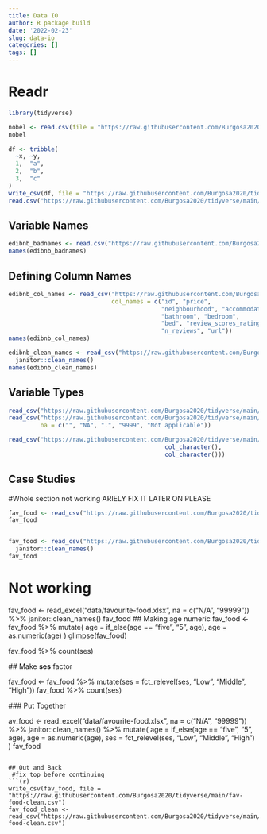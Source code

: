 ```yaml
---
title: Data IO
author: R package build
date: '2022-02-23'
slug: data-io
categories: []
tags: []
---
```

# Readr
```r
library(tidyverse)
```

```r
nobel <- read.csv(file = "https://raw.githubusercontent.com/Burgosa2020/tidyverse/main/nobel.csv")
nobel

```
```r
df <- tribble(
  ~x, ~y,
  1,  "a",
  2,  "b",
  3,  "c"
)
write_csv(df, file = "https://raw.githubusercontent.com/Burgosa2020/tidyverse/main/df.csv")
read.csv("https://raw.githubusercontent.com/Burgosa2020/tidyverse/main/df.csv")

```
## Variable Names

```r
edibnb_badnames <- read.csv("https://raw.githubusercontent.com/Burgosa2020/tidyverse/main/edibnb-badnames.csv")
names(edibnb_badnames)

```
## Defining Column Names

```r
edibnb_col_names <- read_csv("https://raw.githubusercontent.com/Burgosa2020/tidyverse/main/edibnb-badnames.csv",
                             col_names = c("id", "price", 
                                           "neighbourhood", "accommodates",
                                           "bathroom", "bedroom", 
                                           "bed", "review_scores_rating", 
                                           "n_reviews", "url"))
names(edibnb_col_names)


```

```r
edibnb_clean_names <- read_csv("https://raw.githubusercontent.com/Burgosa2020/tidyverse/main/edibnb-badnames.csv") %>%
  janitor::clean_names()
names(edibnb_clean_names)
```

## Variable Types

```r
read_csv("https://raw.githubusercontent.com/Burgosa2020/tidyverse/main/df.csv")
read_csv("https://raw.githubusercontent.com/Burgosa2020/tidyverse/main/df.csv", 
         na = c("", "NA", ".", "9999", "Not applicable"))
```

```r
read_csv("https://raw.githubusercontent.com/Burgosa2020/tidyverse/main/df.csv", col_types = list(col_double(), 
                                            col_character(), 
                                            col_character()))
```

## Case Studies
#Whole section not working
ARIELY FIX IT LATER ON PLEASE
```r
fav_food <- read_csv("https://raw.githubusercontent.com/Burgosa2020/tidyverse/main/favourite-food.csv")
fav_food


fav_food <- read_csv("https://raw.githubusercontent.com/Burgosa2020/tidyverse/main/favourite-food.csv") %>%
  janitor::clean_names()
fav_food
```
# Not working

fav_food <- read_excel("data/favourite-food.xlsx",
                       na = c("N/A", "99999")) %>%
  janitor::clean_names()
fav_food
## Making age numeric
fav_food <- fav_food %>%
  mutate(
    age = if_else(age == "five", "5", age),
    age = as.numeric(age)
    )
glimpse(fav_food)

fav_food %>%
  count(ses)
  
  ## Make **ses** factor
  
  fav_food <- fav_food %>%
  mutate(ses = fct_relevel(ses, "Low", "Middle", "High"))
fav_food %>%
  count(ses)
  
  ### Put Together
  
  av_food <- read_excel("data/favourite-food.xlsx", na = c("N/A", "99999")) %>%
  janitor::clean_names() %>%
  mutate(
    age = if_else(age == "five", "5", age), 
    age = as.numeric(age),
    ses = fct_relevel(ses, "Low", "Middle", "High")
  )
fav_food

```

## Out and Back
 #fix top before continuing 
```(r)
write_csv(fav_food, file = "https://raw.githubusercontent.com/Burgosa2020/tidyverse/main/fav-food-clean.csv")
fav_food_clean <- read_csv("https://raw.githubusercontent.com/Burgosa2020/tidyverse/main/fav-food-clean.csv")
```
 

